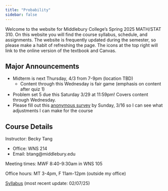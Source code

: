 ```yaml
---
title: "Probability"
sidebar: false
---
```


Welcome to the website for Middlebury College's Spring 2025 MATH/STAT 310. On this website you will find the course syllabus, schedule, and assignments. The website is frequently updated during the semester, so please make a habit of refreshing the page. The icons at the top right will link to the online version of the textbook and Canvas.

## Major Announcements

-   Midterm is next Thursday, 4/3 from 7-9pm (location TBD)
    -   Content through this Wednesday is fair game (emphasis on content after quiz 1)
-   Problem set 5 due this Saturday 3/29 at 11:59pm! Covers content through Wednesday.
-   Please fill out this [anonymous survey](https://docs.google.com/forms/d/e/1FAIpQLSe9-kFSp4KCVLAOLNMjBXXF45w4mPIEZ14Qg9Kh-2raya0YiQ/viewform?usp=dialog) by Sunday, 3/16 so I can see what adjustments I can make for the course

## Course Details

Instructor: Becky Tang

-   Office: WNS 214
-   Email: btang\@middlebury.edu

Meeting times: MWF 8:40-9:30am in WNS 105

Office hours: MT 3-4pm, F 11am-12pm (outside my office)

[Syllabus](310_syllabus.pdf) (most recent update: 02/07/25)
